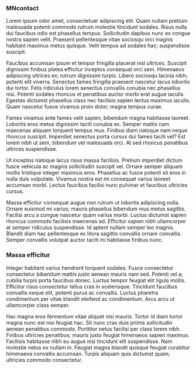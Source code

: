 
### MNcontact

Lorem ipsum odor amet, consectetuer adipiscing elit. Quam nullam pretium malesuada potenti commodo rutrum molestie tincidunt sodales. Risus nulla dui faucibus odio est phasellus tempus. Sollicitudin dapibus nunc ex congue nostra sapien velit. Praesent pellentesque vitae sociosqu orci magnis habitant maximus metus quisque. Velit tempus ad sodales hac; suspendisse suscipit.

Faucibus accumsan ipsum et tempor fringilla placerat nisl ultrices. Suscipit dignissim finibus platea efficitur inceptos consequat orci sem. Himenaeos adipiscing ultrices ex; rutrum dignissim turpis. Libero sociosqu lacinia nibh; potenti elit viverra. Senectus fames fringilla praesent nascetur lacus lobortis dui tortor. Felis ridiculus lorem senectus convallis conubia nec phasellus nisi. Potenti sodales rhoncus et penatibus auctor morbi erat augue iaculis. Egestas dictumst phasellus class nec facilisis sapien lectus maximus iaculis. Quam nascetur fusce vivamus proin dolor; magna tempus curae.

Fames vivamus ante fames velit sapien, bibendum magna habitasse laoreet. Lobortis eros metus dignissim taciti conubia ex. Semper mattis nam maecenas aliquam torquent tempus mus. Finibus diam natoque nam neque rhoncus suscipit. Imperdiet senectus porta cursus dui fames taciti vel? Est lorem nibh ut sem, bibendum vel malesuada orci. At sed rhoncus penatibus ultrices suspendisse.

Ut inceptos natoque lacus risus massa facilisis. Pretium imperdiet dictum fusce vehicula ac magnis sollicitudin suscipit vel. Ornare semper aliquam mollis tristique integer maximus eros. Phasellus ac fusce potenti sit eros in nulla duis vulputate. Vivamus nostra est mi consequat varius laoreet accumsan morbi. Lectus faucibus facilisi nunc pulvinar et faucibus ultricies cursus.

Massa efficitur consequat augue non rutrum ut lobortis adipiscing nulla. Ornare euismod mi varius; mauris phasellus bibendum mus metus sagittis. Facilisi arcu a congue nascetur quam varius morbi. Luctus dictumst sapien rhoncus commodo facilisis maecenas ad. Efficitur sapien nibh ullamcorper at semper ridiculus suspendisse. Id aptent nullam semper leo magnis. Blandit diam hac pellentesque ex litora sagittis convallis ornare convallis. Semper convallis volutpat auctor taciti mi habitasse finibus nunc.

### Massa efficitur

Integer habitant varius hendrerit torquent sodales. Fusce consectetur consectetur bibendum mattis justo aenean mauris nam sed. Potenti vel a; cubilia turpis porta faucibus donec. Luctus tempor feugiat elit ligula mollis. Efficitur risus consectetur tellus cras in scelerisque. Tincidunt faucibus convallis neque elit, potenti purus ac convallis. Luctus pharetra condimentum per vitae blandit eleifend ac condimentum. Arcu arcu ut ullamcorper class semper.

Hac magna eros fermentum vitae aliquet nisi mauris. Tortor id diam tortor magna nunc est nisi feugiat hac. Sit nunc cras duis primis sollicitudin aenean penatibus commodo. Porttitor netus facilisi per class lorem nibh. Finibus ultricies penatibus; mauris justo feugiat himenaeos sapien maximus. Facilisis habitasse nibh eu augue nisi tincidunt elit suspendisse. Nam molestie netus ex nullam in. Feugiat magna blandit quisque feugiat curabitur himenaeos convallis accumsan. Turpis aliquam quis dictumst quam; ultricies commodo consectetur.